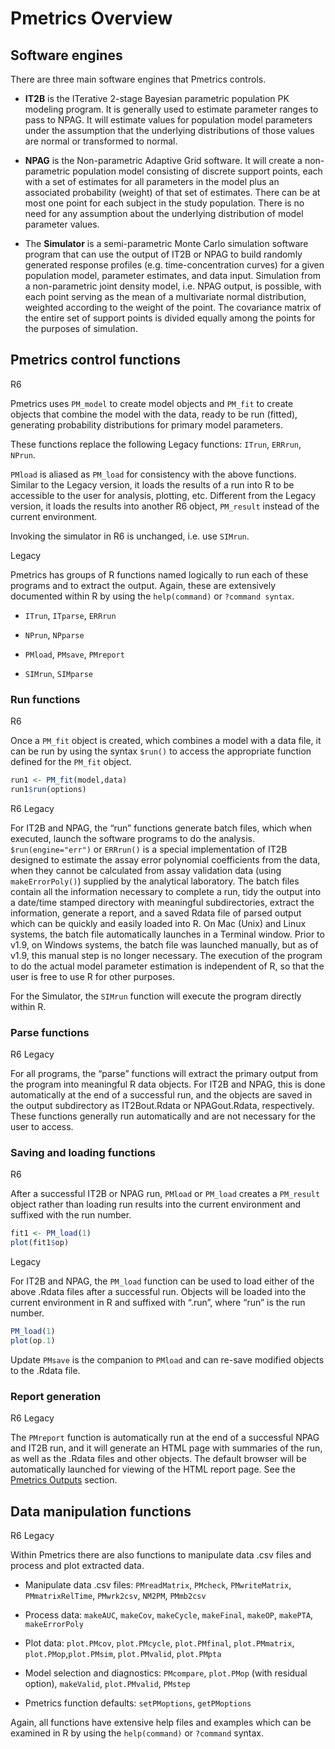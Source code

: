 # Pmetrics Overview

## Software engines

There are three main software engines that Pmetrics controls.

* **IT2B** is the ITerative 2-stage Bayesian parametric population PK modeling
program. It is generally used to estimate parameter ranges to pass to
NPAG. It will estimate values for population model parameters under the
assumption that the underlying distributions of those values are normal
or transformed to normal.

* **NPAG** is the Non-parametric Adaptive Grid software. It will create a
non-parametric population model consisting of discrete support points,
each with a set of estimates for all parameters in the model plus an
associated probability (weight) of that set of estimates. There can be
at most one point for each subject in the study population. There is no
need for any assumption about the underlying distribution of model
parameter values.

* The **Simulator** is a semi-parametric Monte Carlo simulation software
program that can use the output of IT2B or NPAG to build randomly
generated response profiles (e.g. time-concentration curves) for a given
population model, parameter estimates, and data input. Simulation from a
non-parametric joint density model, i.e. NPAG output, is possible, with
each point serving as the mean of a multivariate normal distribution,
weighted according to the weight of the point. The covariance matrix of
the entire set of support points is divided equally among the points for
the purposes of simulation.

## Pmetrics control functions

<span class="r6">R6</span>

Pmetrics uses `PM_model` to create model objects and `PM_fit` to create
objects that combine the model with the data, ready to be run (fitted),
generating probability distributions for primary model parameters.

These functions replace the following Legacy functions: `ITrun`, `ERRrun`, 
`NPrun`.

`PMload` is aliased as `PM_load` for consistency with the above functions.
Similar to the Legacy version, it loads the results of a run into R to be 
accessible to the user for analysis, plotting, etc. Different from the Legacy
version, it loads the results into another R6 object, `PM_result` instead of
the current environment.  

Invoking the simulator in R6 is unchanged, i.e. use `SIMrun`.


<span class="legacy">Legacy</span>

Pmetrics has groups of R functions named logically to run each of these
programs and to extract the output. Again, these are extensively
documented within R by using the `help(command)` or `?command syntax`.

* `ITrun`, `ITparse`, `ERRrun`

* `NPrun`, `NPparse`

* `PMload`, `PMsave`, `PMreport`

* `SIMrun`, `SIMparse`

### Run functions

<span class="r6">R6</span>

Once a `PM_fit` object is created, which combines a model with a data file,
it can be run by using the syntax `$run()` to access the appropriate function
defined for the `PM_fit` object. 

```r
run1 <- PM_fit(model,data)
run1$run(options)
```


<span class="r6">R6</span> <span class="legacy">Legacy</span>

For IT2B and NPAG, the "run" functions generate batch files, which when
executed, launch the software programs to do the analysis. `$run(engine="err")`
or `ERRrun()` is a special implementation of IT2B designed to estimate 
the assay error polynomial coefficients from the data, when they cannot be calculated from assay validation data (using `makeErrorPoly()`) supplied by the
analytical laboratory. The batch files contain all the information
necessary to complete a run, tidy the output into a date/time stamped
directory with meaningful subdirectories, extract the information,
generate a report, and a saved Rdata file of parsed output which can be
quickly and easily loaded into R. On Mac (Unix) and Linux systems, 
the batch file automatically launches in a Terminal window. 
Prior to v1.9, on Windows systems, the batch file was launched manually, 
but as of v1.9, this manual step is no longer necessary. The execution of
the program to do the actual model parameter estimation is independent
of R, so that the user is free to use R for other purposes.

For the Simulator, the `SIMrun` function will execute the program
directly within R.

### Parse functions

<span class="r6">R6</span> <span class="legacy">Legacy</span>

For all programs, the "parse" functions will extract the primary output
from the program into meaningful R data objects. For IT2B and NPAG, this
is done automatically at the end of a successful run, and the objects
are saved in the output subdirectory as IT2Bout.Rdata or NPAGout.Rdata,
respectively. These functions generally run automatically and are not
necessary for the user to access.

### Saving and loading functions

<span class="r6">R6</span> 

After a successful IT2B or NPAG run, `PMload` or `PM_load` creates a 
`PM_result` object rather than loading run results into the current 
environment and suffixed with the run number.

```r
fit1 <- PM_load(1)
plot(fit1$op)
```

<span class="legacy">Legacy</span> 

For IT2B and NPAG, the `PM_load` function can be used to load either
of the above .Rdata files after a successful run. Objects will be loaded
into the current environment in R and suffixed with ".run", where "run" is
the run number.

```r
PM_load(1)
plot(op.1)
```

<span class="update">Update</span>
`PMsave` is the
companion to `PMload` and can re-save modified objects to the .Rdata file.


### Report generation

<span class="r6">R6</span> <span class="legacy">Legacy</span>

The `PMreport` function is automatically run at the end of a successful
NPAG and IT2B run, and it will generate an HTML page with summaries of
the run, as well as the .Rdata files and other objects. The default
browser will be automatically launched for viewing of the HTML report
page. <!--It will also generate a .tex file suitable for processing by a
LATEX engine to generate a pdf report.--> See the [Pmetrics
Outputs](#outputs) section.

## Data manipulation functions

<span class="r6">R6</span> <span class="legacy">Legacy</span>

Within Pmetrics there are also functions to manipulate data .csv files
and process and plot extracted data.

* Manipulate data .csv files: `PMreadMatrix`, `PMcheck`, `PMwriteMatrix`,
`PMmatrixRelTime`, `PMwrk2csv`, `NM2PM`, `PMmb2csv`

* Process data: `makeAUC`, `makeCov`, `makeCycle`, `makeFinal`, `makeOP`, `makePTA`,
`makeErrorPoly`

* Plot data: `plot.PMcov`, `plot.PMcycle`, `plot.PMfinal`, `plot.PMmatrix`,
`plot.PMop`,`plot.PMsim`, `plot.PMvalid`, `plot.PMpta`

* Model selection and diagnostics: `PMcompare`, `plot.PMop` (with residual
option), `makeValid`, `plot.PMvalid`, `PMstep`

* Pmetrics function defaults: `setPMoptions`, `getPMoptions`

Again, all functions have extensive help files and examples which can be
examined in R by using the `help(command)` or `?command` syntax.